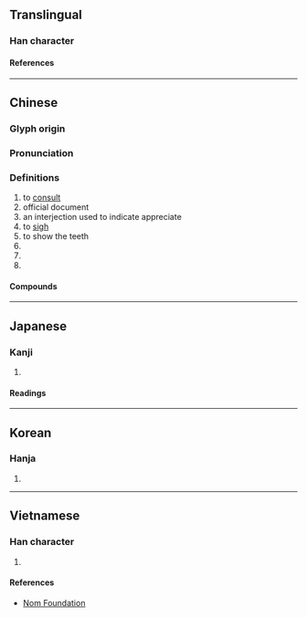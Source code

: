 {{also|谘|諮}}
{{character info}}
==Translingual==

===Han character===
{{Han char|rn=30|rad=口|as=06|sn=9|four=37608|canj=IOR,MOR|ids=⿱次口}}

====References====
{{Han ref|kx=0186.110|dkj=03538|dj=0405.320|hdz=10621.040|uh=54A8}}

----

==Chinese==
{{zh-forms|t2=諮|s=咨|s2=谘}}

===Glyph origin===
{{Han etym}}

===Pronunciation===
{{zh-pron
|m=zī
|c=zi1
|mn=qz:chir/tw,xm,zz:chu
|mc=y
|oc=y
|cat=v,n,interj
}}

===Definitions===
{{zh-hanzi}}

# to [[consult]]
# official document
# an interjection used to indicate appreciate
# to [[sigh]]
# to show the teeth
# {{zh-alt-form|資}}
# {{zh-alt-form|茲}}
# {{zh-alt-form|齜}}

====Compounds====
{{zh-der|咨訪|怨咨|咨咨|咨請|咨呈|咨牙倈嘴|國情咨文|嚌咨|咨文|咨嗟|疇咨之憂}}

----

==Japanese==

===Kanji===
{{ja-kanji|grade=|rs=口06}}

# {{rfdef|ja|sort=口06}}

====Readings====
{{ja-readings
|goon=し
|kanon=し
|kun=はか-る
}}

----

==Korean==

===Hanja===
{{ko-hanja|자}}

# {{rfdef|ko|sort=口06}}

----

==Vietnamese==

===Han character===
{{vi-readings|rs=口06|reading=[[tư]], [[ti]]}}

# {{rfdef|vi|sort=口06}}

====References====
* [http://nomfoundation.org/common/nom_details.php?codepoint=54a8 Nom Foundation]